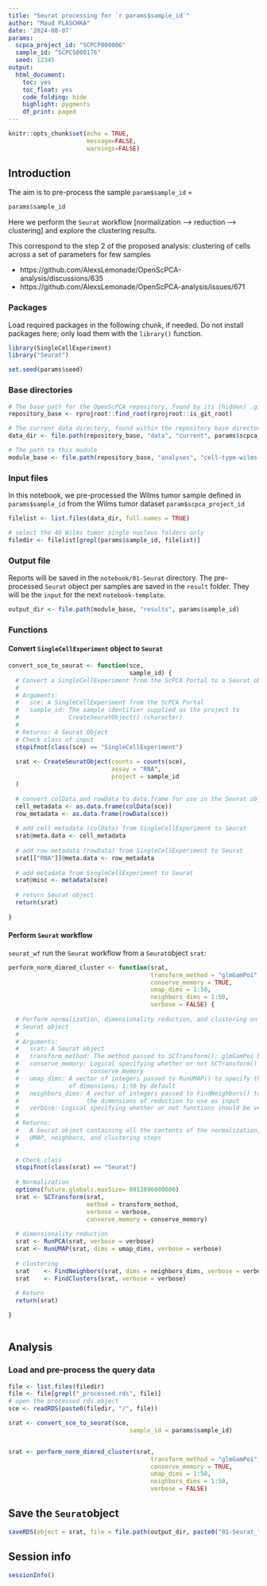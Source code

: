 ```yaml
---
title: "Seurat processing for `r params$sample_id`"
author: "Maud PLASCHKA"
date: '2024-08-07'
params:
  scpca_project_id: "SCPCP000006"
  sample_id: "SCPCS000176"
  seed: 12345
output: 
  html_document: 
    toc: yes
    toc_float: yes
    code_folding: hide
    highlight: pygments
    df_print: paged
---
```


```r
knitr::opts_chunk$set(echo = TRUE,
                      message=FALSE,
                      warnings=FALSE)
```


## Introduction

The aim is to pre-process the sample `param$sample_id` = 

```r
params$sample_id
```

Here we perform the `Seurat` workflow [normalization --> reduction --> clustering] and explore the clustering results. 

This correspond to the step 2 of the proposed analysis: clustering of cells across a set of parameters for few samples

- https://github.com/AlexsLemonade/OpenScPCA-analysis/discussions/635
- https://github.com/AlexsLemonade/OpenScPCA-analysis/issues/671



### Packages

Load required packages in the following chunk, if needed.
Do not install packages here; only load them with the `library()` function.

```r
library(SingleCellExperiment)
library("Seurat")

set.seed(params$seed)
```


### Base directories

```r
# The base path for the OpenScPCA repository, found by its (hidden) .git directory
repository_base <- rprojroot::find_root(rprojroot::is_git_root)

# The current data directory, found within the repository base directory
data_dir <- file.path(repository_base, "data", "current", params$scpca_project_id)

# The path to this module
module_base <- file.path(repository_base, "analyses", "cell-type-wilms-tumor-06")
```


### Input files


In this notebook, we pre-processed the Wilms tumor sample defined in `params$sample_id` from the Wilms tumor dataset `param$scpca_project_id` 

```r
filelist <- list.files(data_dir, full.names = TRUE)

# select the 40 Wilms tumor single nucleus folders only
filedir <- filelist[grepl(params$sample_id, filelist)]

```

### Output file

Reports will be saved in the `notebook/01-Seurat` directory. 
The pre-processed `Seurat` object per samples are saved in the `result` folder.
They will be the `input` for the next `notebook-template`.
```r
output_dir <- file.path(module_base, "results", params$sample_id)
```

### Functions

#### Convert `SingleCellExperiment` object to `Seurat`

```r
convert_sce_to_seurat <- function(sce, 
                                  sample_id) {
  # Convert a SingleCellExperiment from the ScPCA Portal to a Seurat object
  # 
  # Arguments:
  #	  sce: A SingleCellExperiment from the ScPCA Portal
  #   sample_id: The sample identifier supplied as the project to 
  #              CreateSeuratObject() (character)
  #
  # Returns: A Seurat Object
  # Check class of input
  stopifnot(class(sce) == "SingleCellExperiment")
  
  srat <- CreateSeuratObject(counts = counts(sce),
                             assay = "RNA",
                             project = sample_id
  )
  
  # convert colData and rowData to data.frame for use in the Seurat object
  cell_metadata <- as.data.frame(colData(sce))
  row_metadata <- as.data.frame(rowData(sce))
  
  # add cell metadata (colData) from SingleCellExperiment to Seurat
  srat@meta.data <- cell_metadata
  
  # add row metadata (rowData) from SingleCellExperiment to Seurat
  srat[["RNA"]]@meta.data <- row_metadata
  
  # add metadata from SingleCellExperiment to Seurat
  srat@misc <- metadata(sce)
  
  # return Seurat object
  return(srat)
  
}

```

#### Perform `Seurat` workflow

`seurat_wf` run the `Seurat` workflow from a `Seurat`object `srat`:

```r
perform_norm_dimred_cluster <- function(srat,
                                        transform_method = "glmGamPoi",
                                        conserve_memory = TRUE,
                                        umap_dims = 1:50, 
                                        neighbors_dims = 1:50, 
                                        verbose = FALSE) {
  
  # Perform normalization, dimensionality reduction, and clustering on a 
  # Seurat object
  #
  # Arguments:
  #   srat: A Seurat object
  #   transform_method: The method passed to SCTransform(); glmGamPoi by default
  #   conserve_memory: Logical specifying whether or not SCTransform() should
  #                    conserve memory
  #   umap_dims: A vector of integers passed to RunUMAP() to specify the number 
  #              of dimensions; 1:50 by default
  #   neighbors_dims: A vector of integers passed to FindNeighbors() to specify
  #                   the dimensions of reduction to use as input
  #   verbose: Logical specifying whether or not functions should be verbose
  #
  # Returns: 
  #   A Seurat object containing all the contents of the normalization, PCA, 
  #   UMAP, neighbors, and clustering steps
  # 
  
  # Check class
  stopifnot(class(srat) == "Seurat")
  
  # Normalization
  options(future.globals.maxSize= 8912896000000)
  srat <- SCTransform(srat, 
                      method = transform_method,
                      verbose = verbose, 
                      conserve.memory = conserve_memory)
  
  # dimensionality reduction
  srat <- RunPCA(srat, verbose = verbose)
  srat <- RunUMAP(srat, dims = umap_dims, verbose = verbose)
  
  # clustering
  srat    <- FindNeighbors(srat, dims = neighbors_dims, verbose = verbose)
  srat    <- FindClusters(srat, verbose = verbose)
  
  # Return
  return(srat)

}
  
```

## Analysis 

### Load and pre-process the query data

```r
file <- list.files(filedir)
file <- file[grepl("_processed.rds", file)]
# open the processed rds object
sce <- readRDS(paste0(filedir, "/", file))
```

```r

srat <- convert_sce_to_seurat(sce, 
                                  sample_id = params$sample_id)


srat <- perform_norm_dimred_cluster(srat,
                                        transform_method = "glmGamPoi",
                                        conserve_memory = TRUE,
                                        umap_dims = 1:50, 
                                        neighbors_dims = 1:50, 
                                        verbose = FALSE)
```

## Save the `Seurat`object

```r
saveRDS(object = srat, file = file.path(output_dir, paste0("01-Seurat_", params$sample_id,".Rds")))
```

## Session info

```r
sessionInfo()
```


